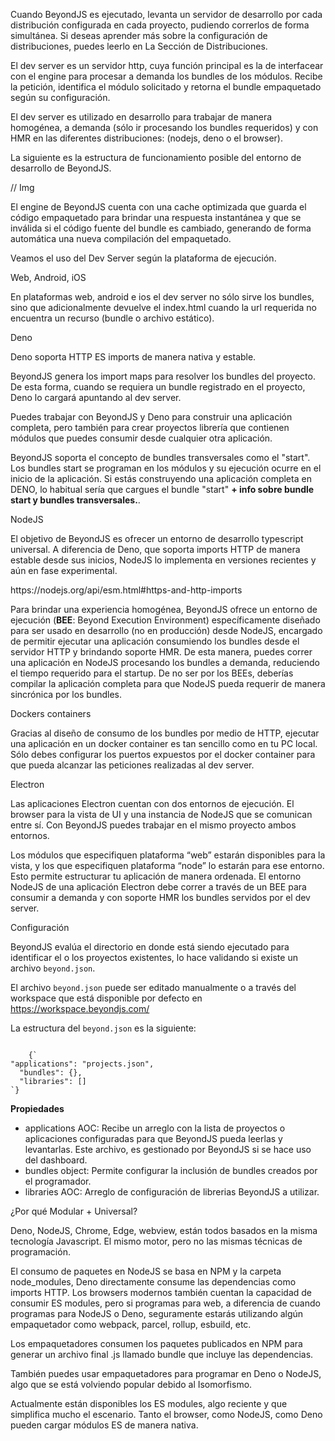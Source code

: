 
<Title>Servidor de desarrollo</Title>

Cuando BeyondJS es ejecutado, levanta un servidor de desarrollo por cada distribución configurada en cada proyecto, pudiendo correrlos de forma simultánea.
Si deseas aprender más sobre la configuración de distribuciones, puedes leerlo en <Link to="/docs/projects/distributions">La Sección de Distribuciones.</Link>

El dev server es un servidor http, cuya función principal es la de interfacear con el engine para procesar a demanda los bundles de los módulos. Recibe la petición, identifica el módulo solicitado y retorna el bundle empaquetado según su configuración.

El dev server es utilizado en desarrollo para trabajar de manera homogénea, a demanda (sólo ir procesando los bundles requeridos) y con HMR en las diferentes distribuciones: (nodejs, deno o el browser).

La siguiente es la estructura de funcionamiento posible del entorno de desarrollo de BeyondJS.

// Img

El engine de BeyondJS cuenta con una cache optimizada que guarda el código empaquetado para brindar una respuesta instantánea y que se inválida si el código fuente del bundle es cambiado, generando de forma automática una nueva compilación del empaquetado.

Veamos el uso del Dev Server según la plataforma de ejecución.

<Subtitle>Web, Android, iOS</Subtitle>

En plataformas web, android e ios el dev server no sólo sirve los bundles, sino que adicionalmente devuelve el index.html cuando la url requerida no encuentra un recurso (bundle o archivo estático).

<Subtitle>Deno</Subtitle>

Deno soporta HTTP ES imports de manera nativa y estable.

BeyondJS genera los import maps para resolver los bundles del proyecto. De esta forma, cuando se requiera un bundle registrado en el proyecto, Deno lo cargará apuntando al dev server.

Puedes trabajar con BeyondJS y Deno para construir una aplicación completa, pero también para crear proyectos librería que contienen módulos que puedes consumir desde cualquier otra aplicación.

BeyondJS soporta el concepto de bundles transversales como el "start". Los bundles start se programan en los módulos y su ejecución ocurre en el inicio de la aplicación.
Si estás construyendo una aplicación completa en DENO, lo habitual sería que cargues el bundle "start" **+ info sobre bundle start y bundles transversales.**.

<Subtitle>NodeJS</Subtitle>

El objetivo de BeyondJS es ofrecer un entorno de desarrollo typescript universal.
A diferencia de Deno, que soporta imports HTTP de manera estable desde sus inicios, NodeJS lo implementa en versiones recientes y aún en fase experimental.

<ELink to="https://nodejs.org/api/esm.html#https-and-http-imports">
    https://nodejs.org/api/esm.html#https-and-http-imports
</ELink>

Para brindar una experiencia homogénea, BeyondJS ofrece un entorno de ejecución (**BEE**: Beyond Execution Environment)
específicamente diseñado para ser usado en desarrollo (no en producción) desde NodeJS, encargado de permitir ejecutar una aplicación consumiendo los bundles desde el servidor HTTP y brindando soporte HMR.
De esta manera, puedes correr una aplicación en NodeJS procesando los bundles a demanda, reduciendo el tiempo requerido para el startup.
De no ser por los BEEs, deberías compilar la aplicación completa para que NodeJS pueda requerir de manera sincrónica por los bundles.

<Subtitle>Dockers containers</Subtitle>

Gracias al diseño de consumo de los bundles por medio de HTTP, ejecutar una aplicación en un docker container es tan sencillo como en tu PC local.
Sólo debes configurar los puertos expuestos por el docker container para que pueda alcanzar las peticiones realizadas al dev server.

<Subtitle>Electron</Subtitle>

Las aplicaciones Electron cuentan con dos entornos de ejecución. El browser para la vista de UI y una instancia de NodeJS que se comunican entre sí.
Con BeyondJS puedes trabajar en el mismo proyecto ambos entornos.

Los módulos que especifiquen plataforma “web” estarán disponibles para la vista, y los que especifiquen plataforma “node” lo estarán para ese entorno. Esto permite estructurar tu aplicación de manera ordenada.
El entorno NodeJS de una aplicación Electron debe correr a través de un BEE para consumir a demanda y con soporte HMR los bundles servidos por el dev server.

<Subtitle>Configuración</Subtitle>

BeyondJS evalúa el directorio en donde está siendo ejecutado para identificar el o los proyectos existentes, lo hace validando si existe un archivo `beyond.json`.

El archivo `beyond.json` puede ser editado manualmente o a través del workspace que está disponible por defecto en <ELink to="https://workspace.beyondjs.com/">https://workspace.beyondjs.com/</ELink>

La estructura del `beyond.json` es la siguiente:

<Code>
    {`
"applications": "projects.json",
  "bundles": {},
  "libraries": []
`}
</Code>

**Propiedades**

-   applications <Link to="/aoc">AOC:</Link> Recibe un arreglo con la lista de proyectos o aplicaciones configuradas para que BeyondJS pueda leerlas y levantarlas. Este archivo, es gestionado por BeyondJS si se hace uso del dashboard.
-   bundles object: Permite configurar la inclusión de bundles creados por el programador.
-   libraries <Link to="/aoc">AOC:</Link> Arreglo de configuración de librerias BeyondJS a utilizar.

<Subtitle>¿Por qué Modular + Universal?</Subtitle>

Deno, NodeJS, Chrome, Edge, webview, están todos basados en la misma tecnología Javascript.
El mismo motor, pero no las mismas técnicas de programación.

El consumo de paquetes en NodeJS se basa en NPM y la carpeta node_modules, Deno directamente consume las dependencias como imports HTTP.
Los browsers modernos también cuentan la capacidad de consumir ES modules, pero si programas para web, a diferencia de cuando programas para NodeJS o Deno, seguramente estarás utilizando algún empaquetador como webpack, parcel, rollup, esbuild, etc.

Los empaquetadores consumen los paquetes publicados en NPM para generar un archivo final .js llamado bundle que incluye las dependencias.

También puedes usar empaquetadores para programar en Deno o NodeJS, algo que se está volviendo popular debido al Isomorfismo.

Actualmente están disponibles los ES modules, algo reciente y que simplifica mucho el escenario. Tanto el browser, como NodeJS, como Deno pueden cargar módulos ES de manera nativa.
